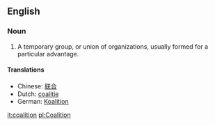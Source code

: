 ==English==

===Noun===
#  A temporary group, or union of organizations, usually formed for a particular advantage.

====Translations====
*Chinese: [[联合]]
* Dutch: [[coalitie]]
* German: [[Koalition]]

[[it:coalition]]
[[pl:Coalition]]